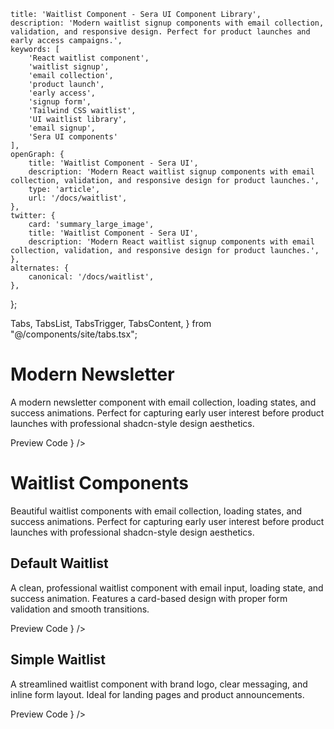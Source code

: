     title: 'Waitlist Component - Sera UI Component Library',
    description: 'Modern waitlist signup components with email collection, validation, and responsive design. Perfect for product launches and early access campaigns.',
    keywords: [
        'React waitlist component',
        'waitlist signup',
        'email collection',
        'product launch',
        'early access',
        'signup form',
        'Tailwind CSS waitlist',
        'UI waitlist library',
        'email signup',
        'Sera UI components'
    ],
    openGraph: {
        title: 'Waitlist Component - Sera UI',
        description: 'Modern React waitlist signup components with email collection, validation, and responsive design for product launches.',
        type: 'article',
        url: '/docs/waitlist',
    },
    twitter: {
        card: 'summary_large_image',
        title: 'Waitlist Component - Sera UI',
        description: 'Modern React waitlist signup components with email collection, validation, and responsive design for product launches.',
    },
    alternates: {
        canonical: '/docs/waitlist',
    },
};

  Tabs,
  TabsList,
  TabsTrigger,
  TabsContent,
} from "@/components/site/tabs.tsx";



# Modern Newsletter <AI dir="left"/>
A modern newsletter component with email collection, loading states, and success animations. Perfect for capturing early user interest before product launches with professional shadcn-style design aesthetics.

<Tabs defaultValue="preview" className="">
  <TabsList>
    <TabsTrigger value="preview">Preview</TabsTrigger>
    <TabsTrigger value="code">Code</TabsTrigger>
  </TabsList>
  <TabsContent value="preview">
    <ComponentRenderer component={<NewsletterSection />} />
  </TabsContent>
  <TabsContent value="code">
    <CodeBlock filePath="src/app/docs/waitlist/waitlist3.tsx" />
  </TabsContent>
</Tabs>


# Waitlist Components

Beautiful waitlist components with email collection, loading states, and success animations. Perfect for capturing early user interest before product launches with professional shadcn-style design aesthetics.


## Default Waitlist

A clean, professional waitlist component with email input, loading state, and success animation. Features a card-based design with proper form validation and smooth transitions.

<Tabs defaultValue="preview" className="">
  <TabsList>
    <TabsTrigger value="preview">Preview</TabsTrigger>
    <TabsTrigger value="code">Code</TabsTrigger>
  </TabsList>
  <TabsContent value="preview">
    <ComponentRenderer component={<Waitlist />} />
  </TabsContent>
  <TabsContent value="code">
    <CodeBlock filePath="src/app/docs/waitlist/waitlist.tsx" />
  </TabsContent>
</Tabs>

## Simple Waitlist

A streamlined waitlist component with brand logo, clear messaging, and inline form layout. Ideal for landing pages and product announcements.

<Tabs defaultValue="preview" className="">
  <TabsList>
    <TabsTrigger value="preview">Preview</TabsTrigger>
    <TabsTrigger value="code">Code</TabsTrigger>
  </TabsList>
  <TabsContent value="preview">
    <ComponentRenderer component={<Waitlist2 />} />
  </TabsContent>
  <TabsContent value="code">
    <CodeBlock filePath="src/app/docs/waitlist/waitlist2.tsx" />
  </TabsContent>
</Tabs>
